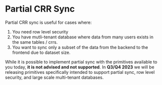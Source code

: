 # Partial CRR Sync

Partial CRR sync is useful for cases where:

1. You need row level security
2. You have mutli-tenant database where data from many users exists in the same tables / crrs.
3. You want to sync only a subset of the data from the backend to the frontend due to dataset size.

While it is possible to implement partial sync with the primitives available to you today, **it is not advised and not supported**. In **Q3/Q4 2023** we will be releasing primitives specifically intended to support partial sync, row level security, and large scale multi-tenant databases.

